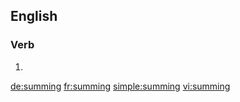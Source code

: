 ==English==

===Verb===
{{head|en}}

# {{present participle of|sum}}

[[de:summing]]
[[fr:summing]]
[[simple:summing]]
[[vi:summing]]